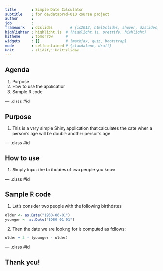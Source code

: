 ```yaml
---
title       : Simple Date Calculator
subtitle    : for devdataprod-010 course project
author      : 
job         : 
framework   : dzslides        # {io2012, html5slides, shower, dzslides, ...}
highlighter : highlight.js  # {highlight.js, prettify, highlight}
hitheme     : tomorrow      # 
widgets     : []            # {mathjax, quiz, bootstrap}
mode        : selfcontained # {standalone, draft}
knit        : slidify::knit2slides
---
```



## Agenda

1.  Purpose
2.  How to use the application
3.  Sample R code

--- .class #id 

## Purpose

1.  This is a very simple Shiny application that calculates the date when a person's age will be double another person's age 

--- .class #id 

## How to use

1.  Simply input the birthdates of two people you know


--- .class #id 

## Sample R code

1. Let's consider two people with the following birthdates
```r
older <- as.Date("1960-06-01")
younger <- as.Date("1980-01-01")
```
2. Then the date we are looking for is computed as follows:
```r
older + 2 * (younger - older)
```


--- .class #id 

## Thank you!




